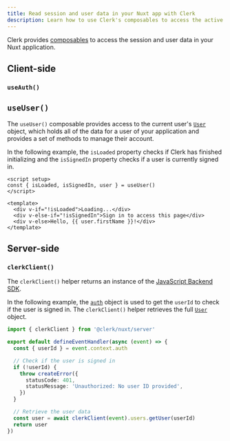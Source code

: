 ```yaml
---
title: Read session and user data in your Nuxt app with Clerk
description: Learn how to use Clerk's composables to access the active session and user data in your Nuxt application.
---
```


Clerk provides [composables](/docs/references/nuxt/overview#client-side-helpers) to access the session and user data in your Nuxt application.

## Client-side

### `useAuth()`

<Include src="_partials/nuxt/use-auth" />

## `useUser()`

The `useUser()` composable provides access to the current user's [`User`](/docs/references/javascript/user/user) object, which holds all of the data for a user of your application and provides a set of methods to manage their account.

In the following example, the `isLoaded` property checks if Clerk has finished initializing and the `isSignedIn` property checks if a user is currently signed in.

```vue {{ filename: 'pages/protected-page.vue' }}
<script setup>
const { isLoaded, isSignedIn, user } = useUser()
</script>

<template>
  <div v-if="!isLoaded">Loading...</div>
  <div v-else-if="!isSignedIn">Sign in to access this page</div>
  <div v-else>Hello, {{ user.firstName }}!</div>
</template>
```

## Server-side

### `clerkClient()`

The `clerkClient()` helper returns an instance of the [JavaScript Backend SDK](/docs/references/backend/overview).

In the following example, the [`auth`](/docs/references/nuxt/overview#auth-object) object is used to get the `userId` to check if the user is signed in. The `clerkClient()` helper retrieves the full [`User`](/docs/references/javascript/user/user) object.

```ts {{ filename: 'server/api/auth/index.ts' }}
import { clerkClient } from '@clerk/nuxt/server'

export default defineEventHandler(async (event) => {
  const { userId } = event.context.auth

  // Check if the user is signed in
  if (!userId) {
    throw createError({
      statusCode: 401,
      statusMessage: 'Unauthorized: No user ID provided',
    })
  }

  // Retrieve the user data
  const user = await clerkClient(event).users.getUser(userId)
  return user
})
```
